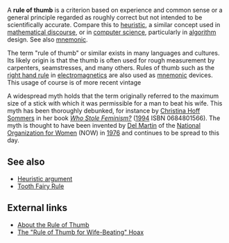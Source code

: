 A '''rule of thumb''' is a criterion based on experience and common sense or a general principle regarded as roughly correct but not intended to be scientifically accurate. Compare this to [[heuristic]], a similar concept used in [[mathematics|mathematical discourse]],  or in [[computer science]], particularly in [[algorithm]] design. See also [[mnemonic]].

The term "rule of thumb" or similar exists in many languages and cultures. Its likely origin is that the thumb is often used for rough measurement by carpenters, seamstresses, and many others.  Rules of thumb such as the [[right hand rule]] in [[electromagnetics]] are also used as [[mnemonic]] devices. This usage of course is of more recent vintage 

A widespread myth holds that the term originally referred to the maximum size of a stick with which it was permissible for a man to beat his wife. This myth has been thoroughly debunked, for instance by [[Christina Hoff Sommers]] in her book ''[[Who Stole Feminism?]]'' ([[1994]] ISBN 0684801566). The myth is thought to have been invented by [[Del Martin]] of the [[National Organization for Women]] (NOW) in [[1976]] and continues to be spread to this day.

== See also ==
*[[Heuristic argument]]
*[[Tooth Fairy Rule]]

== External links ==
*[http://www.canlaw.com/rights/thumbrul.htm About the Rule of Thumb]
*[http://www.debunker.com/texts/ruleofthumb.html The "Rule of Thumb for Wife-Beating" Hoax]